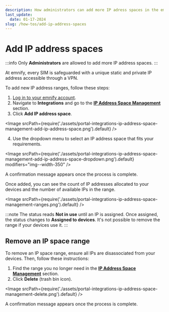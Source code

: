 ```yaml
---
description: How administrators can add more IP adress spaces in the emnify Portal
last_update: 
  date: 01-17-2024
slug: /how-tos/add-ip-address-spaces
---
```


# Add IP address spaces

:::info
Only **Administrators** are allowed to add more IP address spaces.
:::

At emnify, every SIM is safeguarded with a unique static and private IP address accessible through a VPN.

To add new IP address ranges, follow these steps:

1. [Log in to your emnify account](https://portal.emnify.com/sign).
2. Navigate to **Integrations** and go to the [**IP Address Space Management**](https://portal.emnify.com/integrations#ip-address-space-management) section.
3. Click **Add IP address space**.

<Image
  srcPath={require('./assets/portal-integrations-ip-address-space-management-add-ip-address-space.png').default}
/>

4. Use the dropdown menu to select an IP address space that fits your requirements.

<Image
  srcPath={require('./assets/portal-integrations-ip-address-space-management-add-ip-address-space-dropdown.png').default}
  modifiers="img--width-350"
/>

A confirmation message appears once the process is complete.

Once added, you can see the count of IP addresses allocated to your devices and the number of available IPs in the range.

<Image
  srcPath={require('./assets/portal-integrations-ip-address-space-management-ranges.png').default}
/>

:::note
The status reads **Not in use** until an IP is assigned.
Once assigned, the status changes to **Assigned to devices**.
It's not possible to remove the range if your devices use it.
:::

## Remove an IP space range

To remove an IP space range, ensure all IPs are disassociated from your devices.
Then, follow these instructions:

1. Find the range you no longer need in the [**IP Address Space Management**](https://portal.emnify.com/integrations#ip-address-space-management) section.
1. Click **Delete** (trash bin icon).

<Image
  srcPath={require('./assets/portal-integrations-ip-address-space-management-delete.png').default}
/>

A confirmation message appears once the process is complete.
